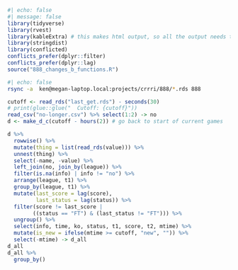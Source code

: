 

```r
#| echo: false
#| message: false
library(tidyverse)
library(rvest)
library(kableExtra) # this makes html output, so all the output needs to be html
library(stringdist)
library(conflicted)
conflicts_prefer(dplyr::filter)
conflicts_prefer(dplyr::lag)
source("888_changes_b_functions.R")
```

```bash
#| echo: false
rsync -a  ken@megan-laptop.local:projects/crrri/888/*.rds 888
```

```r
cutoff <- read_rds("last_get.rds") - seconds(30)
# print(glue::glue("  Cutoff: {cutoff}"))
read_csv("no-longer.csv") %>% select(1:2) -> no
d <- make_d_c(cutoff - hours(2)) # go back to start of current games
```

```r
d %>% 
  rowwise() %>% 
  mutate(thing = list(read_rds(value))) %>% 
  unnest(thing) %>% 
  select(-name, -value) %>% 
  left_join(no, join_by(league)) %>% 
  filter(is.na(info) | info != "no") %>% 
  arrange(league, t1) %>% 
  group_by(league, t1) %>% 
  mutate(last_score = lag(score),
         last_status = lag(status)) %>% 
  filter(score != last_score |
        ((status == "FT") & (last_status != "FT"))) %>%
  ungroup() %>% 
  select(info, time, ko, status, t1, score, t2, mtime) %>% 
  mutate(is_new = ifelse(mtime >= cutoff, "new", "")) %>% 
  select(-mtime) -> d_all
d_all
d_all %>% 
  group_by()
```




